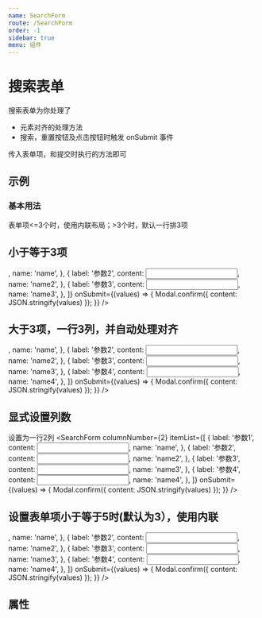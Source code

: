 ```yaml
---
name: SearchForm
route: /SearchForm
order: -1
sidebar: true
menu: 组件
---
```



# 搜索表单

搜索表单为你处理了

- 元素对齐的处理方法
- 搜索，重置按钮及点击按钮时触发 onSubmit 事件

传入表单项，和提交时执行的方法即可

## 示例

### 基本用法
表单项<=3个时，使用内联布局；>3个时，默认一行排3项

<Playground>
  <h2>小于等于3项</h2>
  <SearchForm
    itemList={[
      {
        label: '参数1',
        content: <Input />,
        name: 'name',
      },
      {
        label: '参数2',
        content: <Input />,
        name: 'name2',
      },
      {
        label: '参数3',
        content: <Input />,
        name: 'name3',
      },
    ]}
    onSubmit={(values) => {
      Modal.confirm({
        content: JSON.stringify(values)
      });
    }}
  />
  <h2>大于3项，一行3列，并自动处理对齐</h2>
  <SearchForm
    itemList={[
      {
        label: '参数1',
        content: <Input />,
        name: 'name',
      },
      {
        label: '参数2',
        content: <Input />,
        name: 'name2',
      },
      {
        label: '参数3',
        content: <Input />,
        name: 'name3',
      },
      {
        label: '参数4',
        content: <Input />,
        name: 'name4',
      },
    ]}
    onSubmit={(values) => {
      Modal.confirm({
        content: JSON.stringify(values)
      });
    }}
  />
</Playground>

## 显式设置列数

设置为一行2列
<Playground>
  <SearchForm
    columnNumber={2}
    itemList={[
      {
        label: '参数1',
        content: <Input />,
        name: 'name',
      },
      {
        label: '参数2',
        content: <Input />,
        name: 'name2',
      },
      {
        label: '参数3',
        content: <Input />,
        name: 'name3',
      },
      {
        label: '参数4',
        content: <Input />,
        name: 'name4',
      },
    ]}
    onSubmit={(values) => {
      Modal.confirm({
        content: JSON.stringify(values)
      });
    }}
  />
</Playground>

## 设置表单项小于等于5时(默认为3），使用内联

<Playground>
  <SearchForm
    inlineMaxNumber={4}
    itemList={[
      {
        label: '参数1',
        content: <Input />,
        name: 'name',
      },
      {
        label: '参数2',
        content: <Input />,
        name: 'name2',
      },
      {
        label: '参数3',
        content: <Input />,
        name: 'name3',
      },
      {
        label: '参数4',
        content: <Input />,
        name: 'name4',
      },
    ]}
    onSubmit={(values) => {
      Modal.confirm({
        content: JSON.stringify(values)
      });
    }}
  />
</Playground>

## 属性

<Props of={SearchForm} />
